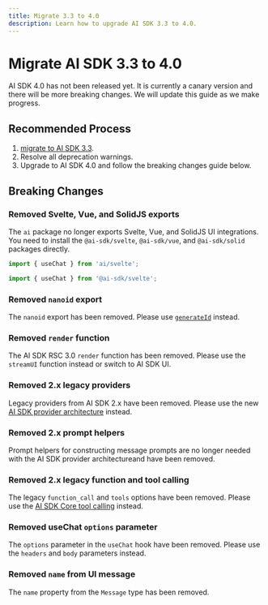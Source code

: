 ```yaml
---
title: Migrate 3.3 to 4.0
description: Learn how to upgrade AI SDK 3.3 to 4.0.
---
```


# Migrate AI SDK 3.3 to 4.0

<Note type="warning">
  AI SDK 4.0 has not been released yet. It is currently a canary version and
  there will be more breaking changes. We will update this guide as we make
  progress.
</Note>

## Recommended Process

1. [migrate to AI SDK 3.3](/docs/08-troubleshooting/01-migration-guide/03-migration-guide-3-3).
2. Resolve all deprecation warnings.
3. Upgrade to AI SDK 4.0 and follow the breaking changes guide below.

## Breaking Changes

### Removed Svelte, Vue, and SolidJS exports

The `ai` package no longer exports Svelte, Vue, and SolidJS UI integrations.
You need to install the `@ai-sdk/svelte`, `@ai-sdk/vue`, and `@ai-sdk/solid` packages directly.

```ts filename="AI SDK 3.3"
import { useChat } from 'ai/svelte';
```

```ts filename="AI SDK 4.0"
import { useChat } from '@ai-sdk/svelte';
```

### Removed `nanoid` export

The `nanoid` export has been removed. Please use [`generateId`](/docs/reference/stream-helpers/generate-id) instead.

### Removed `render` function

The AI SDK RSC 3.0 `render` function has been removed.
Please use the `streamUI` function instead or switch to AI SDK UI.

### Removed 2.x legacy providers

Legacy providers from AI SDK 2.x have been removed. Please use the new [AI SDK provider architecture](/docs/foundations/providers-and-models) instead.

### Removed 2.x prompt helpers

Prompt helpers for constructing message prompts are no longer needed with the AI SDK provider architectureand have been removed.

### Removed 2.x legacy function and tool calling

The legacy `function_call` and `tools` options have been removed.
Please use the [AI SDK Core tool calling](/docs/ai-sdk-core/tools-and-tool-calling) instead.

### Removed useChat `options` parameter

The `options` parameter in the `useChat` hook have been removed.
Please use the `headers` and `body` parameters instead.

### Removed `name` from UI message

The `name` property from the `Message` type has been removed.

